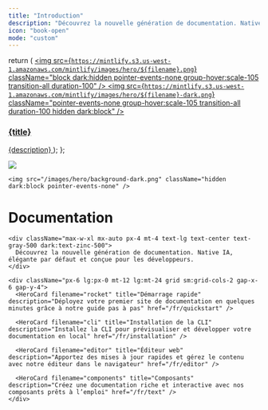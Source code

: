 ```yaml
---
title: "Introduction"
description: "Découvrez la nouvelle génération de documentation. Native IA, superbe dès le départ, et conçue pour les développeurs."
icon: "book-open"
mode: "custom"
---
```


  return (
    <a className="group cursor-pointer pb-8" href={href}>
      <img
        src={`https://mintlify.s3.us-west-1.amazonaws.com/mintlify/images/hero/${filename}.png`}
        className="block dark:hidden pointer-events-none group-hover:scale-105 transition-all duration-100"
      />
      <img
        src={`https://mintlify.s3.us-west-1.amazonaws.com/mintlify/images/hero/${filename}-dark.png`}
        className="pointer-events-none group-hover:scale-105 transition-all duration-100 hidden dark:block"
      />
      <h3 className="mt-5 text-gray-900 dark:text-zinc-50 font-medium">
        {title}
      </h3>
      <span className="mt-1.5">{description}</span>
    </a>
  );
};

<div className="relative">
  <div className="absolute top-0 lg:-top-16 left-0 right-0">
    <img src="/images/hero/background-light.png" className="block dark:hidden pointer-events-none" />

    <img src="/images/hero/background-dark.png" className="hidden dark:block pointer-events-none" />
  </div>

  <div className="px-4 py-16 lg:py-48 lg:pb-24 max-w-3xl mx-auto">
    <h1 className="block text-4xl font-medium text-center text-gray-900 dark:text-zinc-50 tracking-tight">
      Documentation
    </h1>

    <div className="max-w-xl mx-auto px-4 mt-4 text-lg text-center text-gray-500 dark:text-zinc-500">
      Découvrez la nouvelle génération de documentation. Native IA, élégante par défaut et conçue pour les développeurs.
    </div>

    <div className="px-6 lg:px-0 mt-12 lg:mt-24 grid sm:grid-cols-2 gap-x-6 gap-y-4">
      <HeroCard filename="rocket" title="Démarrage rapide" description="Déployez votre premier site de documentation en quelques minutes grâce à notre guide pas à pas" href="/fr/quickstart" />

      <HeroCard filename="cli" title="Installation de la CLI" description="Installez la CLI pour prévisualiser et développer votre documentation en local" href="/fr/installation" />

      <HeroCard filename="editor" title="Éditeur web" description="Apportez des mises à jour rapides et gérez le contenu avec notre éditeur dans le navigateur" href="/fr/editor" />

      <HeroCard filename="components" title="Composants" description="Créez une documentation riche et interactive avec nos composants prêts à l’emploi" href="/fr/text" />
    </div>
  </div>
</div>
